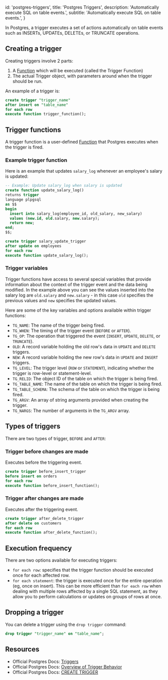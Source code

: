 
  id: 'postgres-triggers',
  title: 'Postgres Triggers',
  description: 'Automatically execute SQL on table events.',
  subtitle: 'Automatically execute SQL on table events.',
}

In Postgres, a trigger executes a set of actions automatically on table events such as INSERTs, UPDATEs, DELETEs, or TRUNCATE operations.

## Creating a trigger

Creating triggers involve 2 parts:

1. A [Function](docs/guides/database/functions) which will be executed (called the Trigger Function)
2. The actual Trigger object, with parameters around when the trigger should be run.

An example of a trigger is:

```sql
create trigger "trigger_name"
after insert on "table_name"
for each row
execute function trigger_function();
```

## Trigger functions

A trigger function is a user-defined [Function](docs/guides/database/functions) that Postgres executes when the trigger is fired.

### Example trigger function

Here is an example that updates `salary_log` whenever an employee's salary is updated:

```sql
-- Example: Update salary_log when salary is updated
create function update_salary_log()
returns trigger
language plpgsql
as $$
begin
  insert into salary_log(employee_id, old_salary, new_salary)
  values (new.id, old.salary, new.salary);
  return new;
end;
$$;

create trigger salary_update_trigger
after update on employees
for each row
execute function update_salary_log();
```

### Trigger variables

Trigger functions have access to several special variables that provide information about the context of the trigger event and the data being modified. In the example above you can see the values inserted into the salary log are `old.salary` and `new.salary` - in this case `old` specifies the previous values and `new` specifies the updated values.

Here are some of the key variables and options available within trigger functions:

- `TG_NAME`: The name of the trigger being fired.
- `TG_WHEN`: The timing of the trigger event (`BEFORE` or `AFTER`).
- `TG_OP`: The operation that triggered the event (`INSERT`, `UPDATE`, `DELETE`, or `TRUNCATE`).
- `OLD`: A record variable holding the old row's data in `UPDATE` and `DELETE` triggers.
- `NEW`: A record variable holding the new row's data in `UPDATE` and `INSERT` triggers.
- `TG_LEVEL`: The trigger level (`ROW` or `STATEMENT`), indicating whether the trigger is row-level or statement-level.
- `TG_RELID`: The object ID of the table on which the trigger is being fired.
- `TG_TABLE_NAME`: The name of the table on which the trigger is being fired.
- `TG_TABLE_SCHEMA`: The schema of the table on which the trigger is being fired.
- `TG_ARGV`: An array of string arguments provided when creating the trigger.
- `TG_NARGS`: The number of arguments in the `TG_ARGV` array.

## Types of triggers

There are two types of trigger, `BEFORE` and `AFTER`:

### Trigger before changes are made

Executes before the triggering event.

```sql
create trigger before_insert_trigger
before insert on orders
for each row
execute function before_insert_function();
```

### Trigger after changes are made

Executes after the triggering event.

```sql
create trigger after_delete_trigger
after delete on customers
for each row
execute function after_delete_function();
```

## Execution frequency

There are two options available for executing triggers:

- `for each row`: specifies that the trigger function should be executed once for each affected row.
- `for each statement`: the trigger is executed once for the entire operation (eg, once on insert). This can be more efficient than `for each row` when dealing with multiple rows affected by a single SQL statement, as they allow you to perform calculations or updates on groups of rows at once.

## Dropping a trigger

You can delete a trigger using the `drop trigger` command:

```sql
drop trigger "trigger_name" on "table_name";
```

## Resources

- Official Postgres Docs: [Triggers](https://www.postgresql.org/docs/current/triggers.html)
- Official Postgres Docs: [Overview of Trigger Behavior](https://www.postgresql.org/docs/current/trigger-definition.html)
- Official Postgres Docs: [CREATE TRIGGER](https://www.postgresql.org/docs/current/sql-createtrigger.html)



